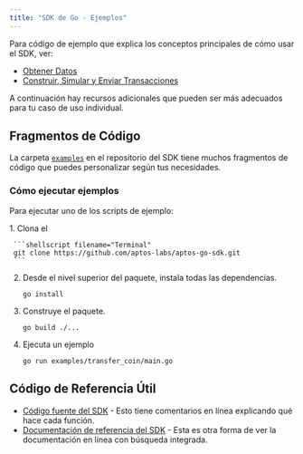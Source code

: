 ```yaml
---
title: "SDK de Go - Ejemplos"
---
```



Para código de ejemplo que explica los conceptos principales de cómo usar el SDK, ver:

- [Obtener Datos](/es/build/sdks/go-sdk/fetch-data-via-sdk)
- [Construir, Simular y Enviar Transacciones](/es/build/sdks/go-sdk/building-transactions)

A continuación hay recursos adicionales que pueden ser más adecuados para tu caso de uso individual.

## Fragmentos de Código

La carpeta [`examples`](https://github.com/aptos-labs/aptos-go-sdk/tree/main/examples)
en el repositorio del SDK tiene muchos fragmentos de código que puedes personalizar según tus necesidades.

### Cómo ejecutar ejemplos

Para ejecutar uno de los scripts de ejemplo:

<Steps>
  1. Clona el

     ```shellscript filename="Terminal"
     git clone https://github.com/aptos-labs/aptos-go-sdk.git
     ```

  2. Desde el nivel superior del paquete, instala todas las dependencias.

     ```shellscript filename="Terminal"
     go install
     ```

  3. Construye el paquete.

     ```shellscript filename="Terminal"
     go build ./...
     ```

  4. Ejecuta un ejemplo

     ```shellscript filename="Terminal"
     go run examples/transfer_coin/main.go
     ```
</Steps>

## Código de Referencia Útil

- [Código fuente del SDK](https://github.com/aptos-labs/aptos-go-sdk/tree/main) - Esto tiene comentarios en línea explicando qué hace cada función.
- [Documentación de referencia del SDK](https://pkg.go.dev/github.com/aptos-labs/aptos-go-sdk) - Esta es otra forma de ver la documentación en línea con búsqueda integrada.

